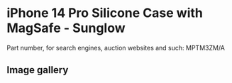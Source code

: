 
# iPhone 14 Pro Silicone Case with MagSafe - Sunglow

Part number, for search engines, auction websites and such: MPTM3ZM/A

## Image gallery

<div style={{ width: "768px" }}>
  <GalleryComponent
    images={[
      {
        original: "/everysource/MPTM3.webp",
        thumbnail: "/everypreview/MPTM3.webp",
      },
      {
        original: "/everysource/MPTM3_AV1.webp",
        thumbnail: "/everypreview/MPTM3_AV1.webp",
      },
      {
        original: "/everysource/MPTM3_AV2.webp",
        thumbnail: "/everypreview/MPTM3_AV2.webp",
      },
      {
        original: "/everysource/MPTM3_AV3.webp",
        thumbnail: "/everypreview/MPTM3_AV3.webp",
      },
      {
        original: "/everysource/MPTM3_AV4.webp",
        thumbnail: "/everypreview/MPTM3_AV4.webp",
      },
      {
        original: "/everysource/MPTM3_AV5.webp",
        thumbnail: "/everypreview/MPTM3_AV5.webp",
      }
    ]}
  />
</div>
